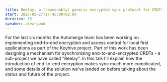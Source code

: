 ```yaml
---
title: Beelay, a (reasonably) generic encrypted sync protocol for CRDTs
start: 2025-05-27T17:45:00+02:00
duration: 15
speaker: alex-good
---
```


For the last six months the Automerge team has been working on implementing end-to-end encryption and access control for local first applications as part of the Keyhive project. Part of this work has been designing a mechanism for synchronising end-to-end-encrypted CRDTs - a sub-project we have called "Beelay". In this talk I'll explain how the introduction of end-to-end encryption makes sync much more complicated, and some details of the solution we've landed on before talking about the status and future of the project.
